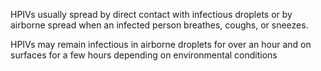 HPIVs usually spread by direct contact with infectious droplets or by airborne spread when an infected person breathes, coughs, or sneezes.

HPIVs may remain infectious in airborne droplets for over an hour and on surfaces for a few hours depending on environmental conditions
